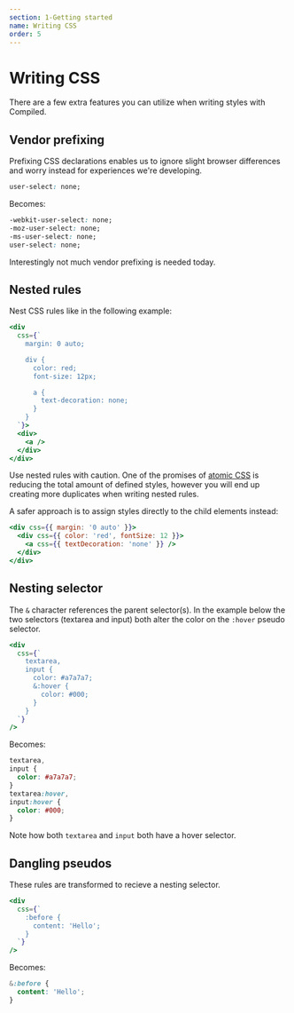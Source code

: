 ```yaml
---
section: 1-Getting started
name: Writing CSS
order: 5
---
```


# Writing CSS

There are a few extra features you can utilize when writing styles with Compiled.

## Vendor prefixing

Prefixing CSS declarations enables us to ignore slight browser differences and worry instead for experiences we're developing.

```css
user-select: none;
```

Becomes:

```css
-webkit-user-select: none;
-moz-user-select: none;
-ms-user-select: none;
user-select: none;
```

Interestingly not much vendor prefixing is needed today.

## Nested rules

Nest CSS rules like in the following example:

```jsx
<div
  css={`
    margin: 0 auto;

    div {
      color: red;
      font-size: 12px;

      a {
        text-decoration: none;
      }
    }
  `}>
  <div>
    <a />
  </div>
</div>
```

Use nested rules with caution.
One of the promises of [atomic CSS](/atomic-css) is reducing the total amount of defined styles,
however you will end up creating more duplicates when writing nested rules.

A safer approach is to assign styles directly to the child elements instead:

```jsx
<div css={{ margin: '0 auto' }}>
  <div css={{ color: 'red', fontSize: 12 }}>
    <a css={{ textDecoration: 'none' }} />
  </div>
</div>
```

## Nesting selector

The `&` character references the parent selector(s).
In the example below the two selectors (textarea and input) both alter the color on the `:hover` pseudo selector.

```jsx
<div
  css={`
    textarea,
    input {
      color: #a7a7a7;
      &:hover {
        color: #000;
      }
    }
  `}
/>
```

Becomes:

```css
textarea,
input {
  color: #a7a7a7;
}
textarea:hover,
input:hover {
  color: #000;
}
```

Note how both `textarea` and `input` both have a hover selector.

## Dangling pseudos

These rules are transformed to recieve a nesting selector.

```jsx
<div
  css={`
    :before {
      content: 'Hello';
    }
  `}
/>
```

Becomes:

```css
&:before {
  content: 'Hello';
}
```

